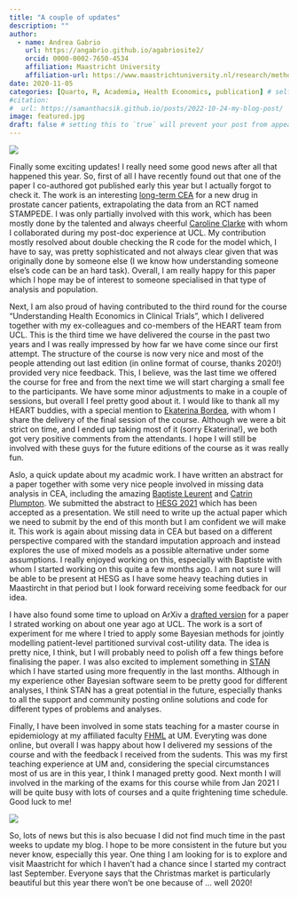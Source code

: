 ```yaml
---
title: "A couple of updates"
description: ""
author:
  - name: Andrea Gabrio
    url: https://angabrio.github.io/agabriosite2/
    orcid: 0000-0002-7650-4534
    affiliation: Maastricht University
    affiliation-url: https://www.maastrichtuniversity.nl/research/methodology-and-statistics
date: 2020-11-05
categories: [Quarto, R, Academia, Health Economics, publication] # self-defined categories
#citation: 
#  url: https://samanthacsik.github.io/posts/2022-10-24-my-blog-post/ 
image: featured.jpg
draft: false # setting this to `true` will prevent your post from appearing on your listing page until you're ready!
---
```


![](featured.jpg){fig-align="center"}

Finally some exciting updates! I really need some good news after all that happened this year. So, first of all I have recently found out
that one of the paper I co-authored got published early this year but I actually forgot to check it. The work is an interesting [long-term CEA](https://ascopubs.org/doi/abs/10.1200/JCO.2020.38.6_suppl.204) for a new drug in prostate cancer patients, extrapolating the data from an RCT named STAMPEDE. I was only partially involved with this work, which has been mostly done by the talented and always cheerful [Caroline Clarke](https://iris.ucl.ac.uk/iris/browse/profile?upi=CSCLA53) with whom I collaborated during my post-doc experience at UCL. My contribution mostly resolved about double checking the R code for the model which, I have to say, was pretty sophisticated and not always clear given that was originally done by someone else (I we know how understanding someone else's code can be an hard task). Overall, I am really happy for this paper which I hope may be of interest to someone specialised in that type of analysis and population.

Next, I am also proud of having contributed to the third round for the course "Understanding Health Economics in Clinical Trials", which I delivered together with my ex-colleagues and co-members of the HEART team from UCL. This is the third time we have delivered the course in the past two years and I was really impressed by how far we have come since our first attempt. The structure of the course is now very nice and most of the people attending out last edition (in online format of course, thanks 2020!) provided very nice feedback. This, I believe, was the last time we offered the course for free and from the next time
we will start charging a small fee to the participants. We have some minor adjustments to make in a couple of sessions, but overall I feel pretty good about it. I would like to thank all my HEART buddies, with a special mention 
to [Ekaterina Bordea](https://iris.ucl.ac.uk/iris/browse/profile?upi=EKUZN72), with whom I share the delivery of the final session of the course. Although we were a bit strict on time, and I ended up taking most of it (sorry Ekaterina!),
we both got very positive comments from the attendants. I hope I will still be involved with these guys for the future editions of the course as it was really fun.

Aslo, a quick update about my acadmic work. I have written an abstract for a paper together with some very nice people involved in missing data analysis in CEA, including the amazing 
[Baptiste Leurent](https://www.lshtm.ac.uk/aboutus/people/leurent.baptiste) and [Catrin Plumpton](https://www.bangor.ac.uk/health-sciences/staff/catrin-plumpton/en). We submitted the abstract to [HESG 2021](https://hesg.org.uk/meetings/winter-2021-the-london-school-of-hygiene-tropical-medicine/) which has been accepted as a presentation. We still need to write up the actual paper which we need to submit by the end of this 
month but I am confident we will make it. This work is again about missing data in CEA but based on a different perspective compared with the standard imputation approach and instead explores the use of mixed models as a possible
alternative under some assumptions. I really enjoyed working on this, especially with Baptiste with whom I started working on this quite a few months ago. I am not sure I will be able to be present at HESG as I have some 
heavy teaching duties in Maastircht in that period but I look forward receiving some feedback for our idea. 

I have also found some time to upload on ArXiv a [drafted version](https://arxiv.org/search/stat?searchtype=author&query=Gabrio%2C+A) for a paper I strated working on about one year ago at UCL. The work is a sort of experiment for me where I tried to apply some Bayesian methods for 
jointly modelling patient-level partitioned survival cost-utility data. The idea is pretty nice, I think, but I will probably need to polish off a few things before finalising the paper. I was also excited to implement something 
in [STAN](https://mc-stan.org/) which I have started using more frequently in the last months. Although in my experience other Bayesian software seem to be pretty good for different analyses, I think STAN has a great potential in the future,
especially thanks to all the support and community posting online solutions and code for different types of problems and analyses.

Finally, I have been involved in some stats teaching for a master course in epidemiology at my affiliated faculty [FHML](https://www.maastrichtuniversity.nl/about-um/faculties/faculty-health-medicine-and-life-sciences) at UM. Everyting was done online, but overall I was happy about how I delivered my sessions of the course and with the feedback I received from the sudents. This was my first teaching experience at UM and, considering the special circumstances most of us are in this year, I think I managed pretty good. Next month I will involved in the marking of the exams for this course while from Jan 2021 I will be quite busy with lots of courses and a quite frightening time schedule. Good luck to me!

![](https://media.giphy.com/media/xT5LMLKAxV7XswLQsw/giphy.gif){fig-align="center"}

So, lots of news but this is also becuase I did not find much time in the past weeks to update my blog. I hope to be more consistent in the future but you never know, especially this year. One thing I am looking for is to explore and visit Maastricht for which I haven't had a chance since I started my contract last September. Everyone says that the Christmas market is particularly beautiful but this year there won't be one because of $\ldots$ well 2020!
